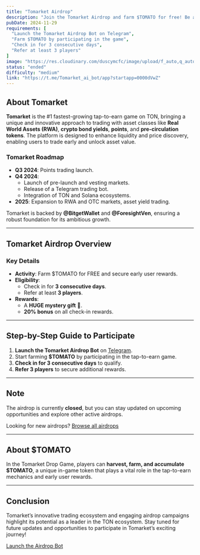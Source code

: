 ```yaml
---
title: "Tomarket Airdrop"
description: "Join the Tomarket Airdrop and farm $TOMATO for free! Be among the early users to secure exciting rewards and a HUGE mystery gift."
pubDate: 2024-11-29
requirements: [
  "Launch the Tomarket Airdrop Bot on Telegram",
  "Farm $TOMATO by participating in the game",
  "Check in for 3 consecutive days",
  "Refer at least 3 players"
]
image: "https://res.cloudinary.com/duscymcfc/image/upload/f_auto,q_auto/v1732952951/AirdropWatch/projects/tomarket.jpg"
status: "ended"
difficulty: "medium"
link: "https://t.me/Tomarket_ai_bot/app?startapp=0000dVwZ"
---
```


## About Tomarket

**Tomarket** is the #1 fastest-growing tap-to-earn game on TON, bringing a unique and innovative approach to trading with asset classes like **Real World Assets (RWA)**, **crypto bond yields**, **points**, and **pre-circulation tokens**. The platform is designed to enhance liquidity and price discovery, enabling users to trade early and unlock asset value.

### Tomarket Roadmap

- **Q3 2024**: Points trading launch.
- **Q4 2024**: 
  - Launch of pre-launch and vesting markets.
  - Release of a Telegram trading bot.
  - Integration of TON and Solana ecosystems.
- **2025**: Expansion to RWA and OTC markets, asset yield trading.

Tomarket is backed by **@BitgetWallet** and **@ForesightVen**, ensuring a robust foundation for its ambitious growth.

---

## Tomarket Airdrop Overview

### Key Details

- **Activity**: Farm $TOMATO for FREE and secure early user rewards.
- **Eligibility**: 
  - Check in for **3 consecutive days**.
  - Refer at least **3 players**.
- **Rewards**:
  - A **HUGE mystery gift** 🎁.
  - **20% bonus** on all check-in rewards.

---

## Step-by-Step Guide to Participate

1. **Launch the Tomarket Airdrop Bot** on [Telegram](https://t.me/Tomarket_ai_bot/app?startapp=0000dVwZ).
2. Start farming **$TOMATO** by participating in the tap-to-earn game.
3. **Check in for 3 consecutive days** to qualify.
4. **Refer 3 players** to secure additional rewards.

---

## Note

The airdrop is currently **closed**, but you can stay updated on upcoming opportunities and explore other active airdrops.

Looking for new airdrops? [Browse all airdrops](https://AirdropWatch.vercel.app)

---

## About $TOMATO

In the Tomarket Drop Game, players can **harvest, farm, and accumulate $TOMATO**, a unique in-game token that plays a vital role in the tap-to-earn mechanics and early user rewards.

---

## Conclusion

Tomarket’s innovative trading ecosystem and engaging airdrop campaigns highlight its potential as a leader in the TON ecosystem. Stay tuned for future updates and opportunities to participate in Tomarket’s exciting journey!

[Launch the Airdrop Bot](https://t.me/Tomarket_ai_bot/app?startapp=0000dVwZ)
